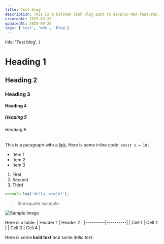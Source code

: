 ```yaml
---
title: Test blog
description: This is a kitchen sink blog post to develop MDX features.
createdAt: 2025-09-28
updatedAt: 2025-09-28
tags: ['test', 'mdx', 'blog']
---
```


  title: 'Test blog',
}

# Heading 1
## Heading 2
### Heading 3
#### Heading 4
##### Heading 5
###### Heading 6

This is a paragraph with a [link](/guesart). Here is some inline code: `const x = 10;`.

- Item 1
- Item 2
- Item 3

1. First
2. Second
3. Third

```javascript
console.log('Hello, world!');
```

> Blockquote example.

![Sample Image](https://placehold.co/600x400 "Sample Image")

Here is a table:
| Header 1 | Header 2 |
|----------|----------|
| Cell 1   | Cell 2   |
| Cell 3   | Cell 4   |

Here is some **bold text** and some *italic text*.
